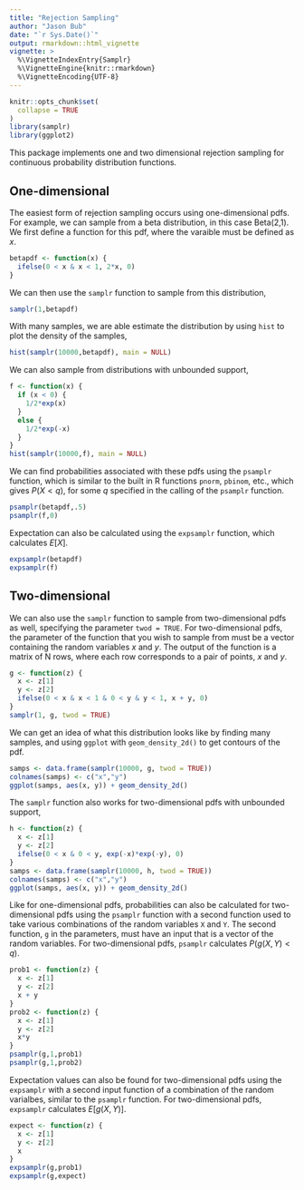 ```yaml
---
title: "Rejection Sampling"
author: "Jason Bub"
date: "`r Sys.Date()`"
output: rmarkdown::html_vignette
vignette: >
  %\VignetteIndexEntry{Samplr}
  %\VignetteEngine{knitr::rmarkdown}
  %\VignetteEncoding{UTF-8}
---
```


```r
knitr::opts_chunk$set(
  collapse = TRUE
)
library(samplr)
library(ggplot2)
```

This package implements one and two dimensional rejection sampling for continuous probability distribution functions.
 
## One-dimensional

The easiest form of rejection sampling occurs using one-dimensional pdfs. For example, we can sample from a beta distribution, in this case Beta(2,1). We first define a function for this pdf, where the varaible must be defined as $x$.

```r
betapdf <- function(x) {
  ifelse(0 < x & x < 1, 2*x, 0)
}
```

We can then use the `samplr` function to sample from this distribution, 

```r
samplr(1,betapdf)
```

With many samples, we are able estimate the distribution by using `hist` to plot the density of the samples,

```r
hist(samplr(10000,betapdf), main = NULL)
```

We can also sample from distributions with unbounded support,

```r
f <- function(x) {
  if (x < 0) {
    1/2*exp(x)
  }
  else {
    1/2*exp(-x)
  }
}
hist(samplr(10000,f), main = NULL)
```

We can find probabilities associated with these pdfs using the `psamplr` function, which is similar to the built in R functions `pnorm`, `pbinom`, etc., which gives $P(X < q)$, for some $q$ specified in the calling of the  `psamplr` function.

```r
psamplr(betapdf,.5)
psamplr(f,0)
```

Expectation can also be calculated using the `expsamplr` function, which calculates $E[X]$.

```r
expsamplr(betapdf)
expsamplr(f)
```

## Two-dimensional

We can also use the `samplr` function to sample from two-dimensional pdfs as well, specifying the parameter `twod = TRUE`. For two-dimensional pdfs, the parameter of the function that you wish to sample from must be a vector containing the random variables $x$ and $y$. The output of the function is a matrix of N rows, where each row corresponds to a pair of points, $x$ and $y$.

``` r
g <- function(z) {
  x <- z[1]
  y <- z[2]
  ifelse(0 < x & x < 1 & 0 < y & y < 1, x + y, 0)
}
samplr(1, g, twod = TRUE)
```

We can get an idea of what this distribution looks like by finding many samples, and using `ggplot` with `geom_density_2d()` to get contours of the pdf.

``` r
samps <- data.frame(samplr(10000, g, twod = TRUE))
colnames(samps) <- c("x","y")
ggplot(samps, aes(x, y)) + geom_density_2d()
```

The `samplr` function also works for two-dimensional pdfs with unbounded support,

```r
h <- function(z) {
  x <- z[1]
  y <- z[2]
  ifelse(0 < x & 0 < y, exp(-x)*exp(-y), 0)
}
samps <- data.frame(samplr(10000, h, twod = TRUE))
colnames(samps) <- c("x","y")
ggplot(samps, aes(x, y)) + geom_density_2d()
```

Like for one-dimensional pdfs, probabilities can also be calculated for two-dimensional pdfs using the `psamplr` function with a second function used to take various combinations of the random variables `X` and `Y`. The second function, `g` in the parameters, must have an input that is a vector of the random variables. For two-dimensional pdfs, `psamplr` calculates $P(g(X,Y) < q)$.

```r
prob1 <- function(z) {
  x <- z[1]
  y <- z[2]
  x + y
}
prob2 <- function(z) {
  x <- z[1]
  y <- z[2]
  x*y
}
psamplr(g,1,prob1)
psamplr(g,1,prob2)
```

Expectation values can also be found for two-dimensional pdfs using the `expsamplr` with a second input function of a combination of the random varialbes, similar to the `psamplr` function. For two-dimensional pdfs, `expsamplr` calculates $E[g(X,Y)]$.

```r
expect <- function(z) {
  x <- z[1]
  y <- z[2]
  x
}
expsamplr(g,prob1)
expsamplr(g,expect)
```






